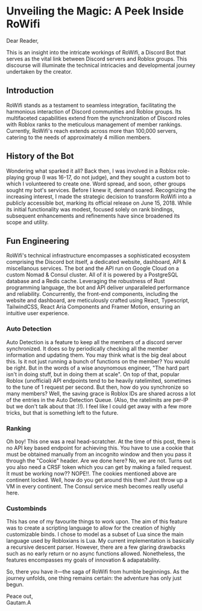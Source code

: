 # Unveiling the Magic: A Peek Inside RoWifi

Dear Reader,

This is an insight into the intricate workings of RoWifi, a Discord Bot that serves as the vital link between Discord servers and Roblox groups. This discourse will illuminate the technical intricacies and developmental journey undertaken by the creator.

## Introduction

RoWifi stands as a testament to seamless integration, facilitating the harmonious interaction of Discord communities and Roblox groups. Its multifaceted capabilities extend from the synchronization of Discord roles with Roblox ranks to the meticulous management of member rankings. Currently, RoWifi's reach extends across more than 100,000 servers, catering to the needs of approximately 4 million members.

## History of the Bot

Wondering what sparked it all? Back then, I was involved in a Roblox role-playing group (I was 16-17, do not judge), and they sought a custom bot to which I volunteered to create one. Word spread, and soon, other groups sought my bot's services. Before I knew it, demand soared. Recognizing the increasing interest, I made the strategic decision to transform RoWifi into a publicly accessible bot, marking its official release on June 15, 2018. While its initial functionality was modest, focused solely on rank bindings, subsequent enhancements and refinements have since broadened its scope and utility.

## Fun Engineering

RoWifi's technical infrastructure encompasses a sophisticated ecosystem comprising the Discord bot itself, a dedicated website, dashboard, API & miscellanous services. The bot and the API run on Google Cloud on a custom Nomad & Consul cluster. All of it is powered by a PostgreSQL database and a Redis cache. Leveraging the robustness of Rust programming language, the bot and API deliver unparalleled performance and reliability. Concurrently, the front-end components, including the website and dashboard, are meticulously crafted using React, Typescript, TailwindCSS, React Aria Components and Framer Motion, ensuring an intuitive user experience.

### Auto Detection

Auto Detection is a feature to keep all the members of a discord server synchronized. It does so by periodically checking all the member information and updating them. You may think what is the big deal about this. Is it not just running a bunch of functions on the member? You would be right. But in the words of a wise anoynomous engineer, "The hard part isn't in doing stuff, but in doing them at scale". On top of that, popular Roblox (unofficial) API endpoints tend to be heavily ratelimited, sometimes to the tune of 1 request per second. But then, how do you synchronize so many members? Well, the saving grace is Roblox IDs are shared across a lot of the entries in the Auto Detection Queue. (Also, the ratelimits are per-IP but we don't talk about that :)!). I feel like I could get away with a few more tricks, but that is something left to the future.

### Ranking

Oh boy! This one was a real head-scratcher. At the time of this post, there is no API key based endpoint for achieving this. You have to use a cookie that must be obtained manually from an incognito window and then you pass it through the "Cookie" header. Are we done here? No, we are not. Turns out you also need a CRSF token which you can get by making a failed request. It must be working now?? NOPE!!. The cookies mentioned above are continent locked. Well, how do you get around this then? Just throw up a VM in every continent. The Consul service mesh becomes really useful here.

### Custombinds

This has one of my favourite things to work upon. The aim of this feature was to create a scripting language to allow for the creation of highly customizable binds. I chose to model as a subset of Lua since the main language used by Robloxians is Lua. My current implementation is basically a recursive descent parser. However, there are a few glaring drawbacks such as no early return or no async functions allowed. Nonetheless, the features encompasses my goals of innovation & adapatability.

So, there you have it—the saga of RoWifi from humble beginnings. As the journey unfolds, one thing remains certain: the adventure has only just begun.

Peace out,<br/>
Gautam.A